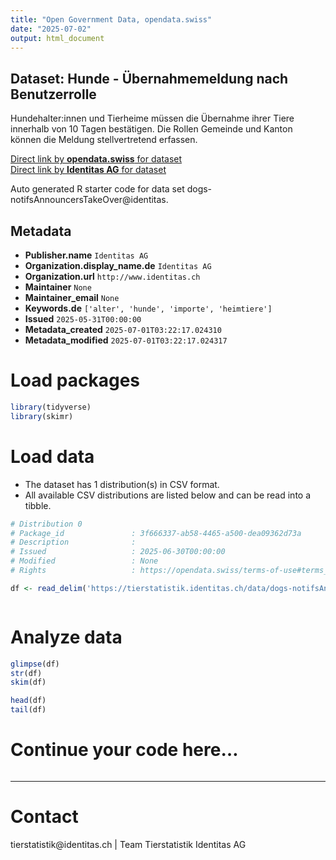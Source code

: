 ```yaml
---
title: "Open Government Data, opendata.swiss"
date: "2025-07-02"
output: html_document
---
```


## Dataset: Hunde - Übernahmemeldung nach Benutzerrolle

Hundehalter:innen und Tierheime müssen die Übernahme ihrer Tiere innerhalb von 10 Tagen bestätigen. Die Rollen Gemeinde und Kanton können die Meldung stellvertretend erfassen.

[Direct link by **opendata.swiss** for dataset](https://opendata.swiss/de/dataset/hunde-ubernahmemeldung-nach-benutzerrolle)<br>
[Direct link by **Identitas AG** for dataset](https://tierstatistik.identitas.ch/)

Auto generated R starter code for data set dogs-notifsAnnouncersTakeOver@identitas.

## Metadata

- **Publisher.name** `Identitas AG`
- **Organization.display_name.de** `Identitas AG`
- **Organization.url** `http://www.identitas.ch`
- **Maintainer** `None`
- **Maintainer_email** `None`
- **Keywords.de** `['alter', 'hunde', 'importe', 'heimtiere']`
- **Issued** `2025-05-31T00:00:00`
- **Metadata_created** `2025-07-01T03:22:17.024310`
- **Metadata_modified** `2025-07-01T03:22:17.024317`


# Load packages

```r

library(tidyverse)
library(skimr)

```

# Load data

-   The dataset has 1 distribution(s) in CSV format.
-   All available CSV distributions are listed below and can be read into a tibble.

```r

# Distribution 0
# Package_id               : 3f666337-ab58-4465-a500-dea09362d73a
# Description              : 
# Issued                   : 2025-06-30T00:00:00
# Modified                 : None
# Rights                   : https://opendata.swiss/terms-of-use#terms_by

df <- read_delim('https://tierstatistik.identitas.ch/data/dogs-notifsAnnouncersTakeOver.csv')



```

# Analyze data

```r

glimpse(df)
str(df)
skim(df)

head(df)
tail(df)

```

# Continue your code here...

```r

```

------------------------------------------------------------------------

# Contact

tierstatistik@identitas.ch | Team Tierstatistik Identitas AG
